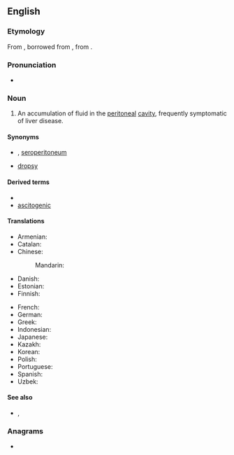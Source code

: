 ==English==

===Etymology===
From {{bor|en|la|ascītēs}}, borrowed from {{bor|en|grc|ἀσκίτης}}, from {{m|grc|ἀσκός||wineskin}}.

===Pronunciation===
* {{IPA|en|/əˈsaɪtiːz/}}

===Noun===
{{en-noun|ascites}}
{{wikipedia}}

# {{lb|en|medicine}} An accumulation of fluid in the [[peritoneal]] [[cavity]], frequently symptomatic of liver disease.

====Synonyms====
* {{l|en|hydroperitoneum}}, [[seroperitoneum]]
* {{l|en|abdominal}} [[dropsy]]

====Derived terms====
* {{l|en|ascitic}}
* [[ascitogenic]]

====Translations====
{{trans-top|symptom}}
* Armenian: {{t+|hy|ասցիտ}}
* Catalan: {{t+|ca|ascites|f}}
* Chinese:
*: Mandarin: {{t+|cmn|腹水|tr=fùshuǐ}}
* Danish: {{t-needed|da}}
* Estonian: {{t|et|astsiit}}
* Finnish: {{t|fi|vesivatsa}}
{{trans-mid}}
* French: {{t+|fr|ascite|f}}
* German: {{t|de|Aszites}}
* Greek: {{t|el|ασκίτης|m|sc=Grek}}
* Indonesian: {{t+|id|asites}}
* Japanese: {{t+|ja|腹水|tr=fukusui}}
* Kazakh: {{t|kk|іш шеменінің сары суы}}
* Korean: {{t-needed|ko}}
* Polish: {{t+|pl|wodobrzusze|n}}
* Portuguese: {{t+|pt|ascite|f}}
* Spanish: {{t|es|ascitis}}
* Uzbek: {{t|uz|assit}}
{{trans-bottom}}

====See also====
* {{l|en|ascetes}}, {{l|en|ascetic}}

===Anagrams===
* {{anagrams|en|a=aceisst|Stacies|Tessica|ectasis}}